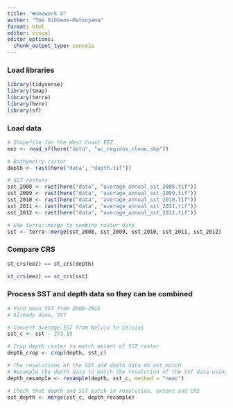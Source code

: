 ```yaml
---
title: "Homework 4"
author: "Tom Gibbens-Matsuyama"
format: html
editor: visual
editor_options: 
  chunk_output_type: console
---
```


### Load libraries

```r
library(tidyverse)
library(tmap)
library(terra)
library(here)
library(sf)
```

### Load data

```r
# Shapefile for the West Coast EEZ
eez <- read_sf(here("data", "wc_regions_clean.shp"))

# Bathymetry raster
depth <- rast(here("data", "depth.tif"))

# SST rasters
sst_2008 <- rast(here("data", "average_annual_sst_2008.tif"))
sst_2009 <- rast(here("data", "average_annual_sst_2009.tif"))
sst_2010 <- rast(here("data", "average_annual_sst_2010.tif"))
sst_2011 <- rast(here("data", "average_annual_sst_2011.tif"))
sst_2012 <- rast(here("data", "average_annual_sst_2012.tif"))

# Use terra::merge to combine raster data
sst <- terra::merge(sst_2008, sst_2009, sst_2010, sst_2011, sst_2012)
```

### Compare CRS

```r
st_crs(eez) == st_crs(depth)

st_crs(eez) == st_crs(sst)
```


### Process SST and depth data so they can be combined

```r
# Find mean SST from 2008-2012
# Already done, SST

# Convert average SST from Kelvin to Celsius
sst_c <- sst - 273.15

# Crop depth raster to match extent of SST raster
depth_crop <- crop(depth, sst_c)

# The resolutions of the SST and depth data do not match
# Resample the depth data to match the resolution of the SST data using the nearest neighbor approach
depth_resample <- resample(depth, sst_c, method = "near")

# Check that depth and SST match in resolution, extent and CRS
sst_depth <- merge(sst_c, depth_resample)
```

